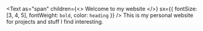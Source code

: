 
<Text
  as="span"
  children={<>
    Welcome to my website<EggDot />
  </>}
  sx={{ fontSize: [3, 4, 5], fontWeight: `bold`, color: `heading` }}
/>
This is my personal website for projects and stuff I find interesting.